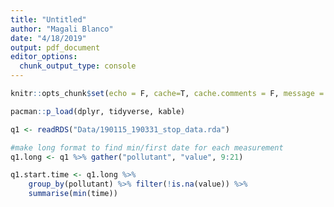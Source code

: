 ```yaml
---
title: "Untitled"
author: "Magali Blanco"
date: "4/18/2019"
output: pdf_document
editor_options: 
  chunk_output_type: console
---
```


```r
knitr::opts_chunk$set(echo = F, cache=T, cache.comments = F, message = F, warning = F, tidy.opts=list(width.cutoff=60),tidy=TRUE)  

pacman::p_load(dplyr, tidyverse, kable)

```


```r
q1 <- readRDS("Data/190115_190331_stop_data.rda")

```

```r
#make long format to find min/first date for each measurement 
q1.long <- q1 %>% gather("pollutant", "value", 9:21) 

q1.start.time <- q1.long %>% 
    group_by(pollutant) %>% filter(!is.na(value)) %>% 
    summarise(min(time))

```

```r

```

